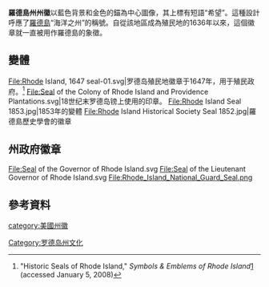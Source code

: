 {{Infobox Coat of arms
|name             = 羅德島州州徽
|image            = Seal of Rhode Island.svg
|image_width      = 250
|middle           = 
|middle_width     = 
|middle_caption   = 
|lesser           = 
|lesser_width     = 
|lesser_caption   = 
|image2           = 
|image2_width     = 
|image2_caption   = 
|image3           = 
|image3_width     = 
|image3_caption   = 
|armiger          = {{flag|Rhode Island}}
|year_adopted     = 
|crest            = 
|torse            = 
|shield           = 
|supporters       = 
|compartment      = 
|motto            = '''希望'''
|orders           = 
|other_elements   = 
|earlier_versions = 
|use              = 
}}
'''羅德島州州徽'''以藍色背景和金色的錨為中心圖像，其上標有短語“希望”。這種設計呼應了[[羅德島州|羅德島]]“海洋之州”的稱號。自從該地區成為殖民地的1636年以來，這個徽章就一直被用作羅德島的象徵。

==變體==
<gallery>
File:Rhode Island, 1647 seal-01.svg|罗德岛殖民地徽章于1647年，用于殖民政府。<ref>"Historic Seals of Rhode Island," ''Symbols & Emblems of Rhode Island''[http://www.rootsweb.ancestry.com/~rigenweb/symbols.html] {{Wayback|url=http://www.rootsweb.ancestry.com/~rigenweb/symbols.html |date=20170113040641 }} (accessed January 5, 2008)</ref>
File:Seal of the Colony of Rhode Island and Providence Plantations.svg|18世纪末罗德岛镑上使用的印章。
File:Rhode Island Seal 1853.jpg|1853年的變體
File:Rhode Island Historical Society Seal 1852.jpg|羅德島歷史學會的徽章
</gallery>

==州政府徽章==
<gallery>
File:Seal of the Governor of Rhode Island.svg
File:Seal of the Lieutenant Governor of Rhode Island.svg
File:Rhode_Island_National_Guard_Seal.png
</gallery>

==參考資料==
{{reflist}}
{{美國州徽}}
[[category:美國州徽|category:美國州徽]]
[[Category:罗德岛州文化|Category:罗德岛州文化]]